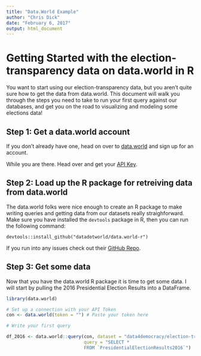 ```yaml
---
title: "Data.World Example"
author: "Chris Dick"
date: "February 6, 2017"
output: html_document
---
```


# Getting Started with the election-transparency data on data.world in R

You want to start using our election-transparency data, but you aren't quite sure how to get the data from data.world. This document will walk you through the steps you need to take to run your first query against our databases, and get you on the road to visualizing and modeling some elections data!

## Step 1: Get a data.world account

If you don't already have one, head on over to [data.world](https://data.world/) and sign up for an account.

While you are there. Head over and get your [API Key](https://data.world/settings/advanced).

## Step 2: Load up the R package for retreiving data from data.world

The data.world folks were nice enough to create an R package to make writing queries and getting data from our datasets really straighforward. Make sure you have installed the `devtools` package in R, then you can run the following command:

`devtools::install_github("datadotworld/data.world-r")`

If you run into any issues check out their [GitHub Repo](https://github.com/datadotworld/data.world-r).

## Step 3: Get some data

Now that you have the data.world R package it is time to get some data. I will start by pulling the 2016 Presidential Election Results into a DataFrame.

```r
library(data.world)

# Set up a connection with your API Token
con <- data.world(token = "") # Paste your token here

# Write your first query

df_2016 <- data.world::query(con, dataset = "data4democracy/election-transparency",
                             query = "SELECT *
                             FROM `PresidentialElectionResults2016`")
```

